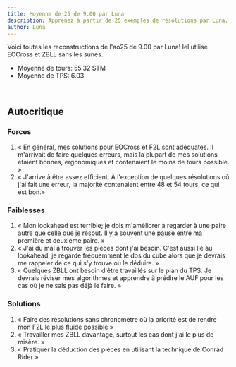 ```yaml
---
title: Moyenne de 25 de 9.00 par Luna
description: Apprenez à partir de 25 exemples de résolutions par Luna.
author: Luna
---
```



Voici toutes les reconstructions de l'ao25 de 9.00 par Luna! Iel utilise EOCross et ZBLL sans les sunes.

- Moyenne de tours: 55.32 STM
- Moyenne de TPS: 6.03

<br />

<ReconCollection recons={RECONS} youtubeVideoId={YOUTUBE_VIDEO_ID} />

## Autocritique

### Forces

1. « En général, mes solutions pour EOCross et F2L sont adéquates. Il m'arrivait de faire quelques erreurs, mais la plupart de mes solutions étaient bonnes, ergonomiques et contenaient le moins de tours possible. »
2. « J'arrive à être assez efficient. À l'exception de quelques résolutions où j'ai fait une erreur, la majorité contenaient entre 48 et 54 tours, ce qui est bon.»

### Faiblesses

1. « Mon lookahead est terrible; je dois m'améliorer à regarder à une paire autre que celle que je résout. Il y a souvent une pause entre ma première et deuxième paire. »
2. « J'ai du mal à trouver les pièces dont j'ai besoin. C'est aussi lié au lookahead: je regarde fréquemment le dos du cube alors que je devrais me rappeler de ce qui s'y trouve ou le déduire. »
3. « Quelques ZBLL ont besoin d'être travaillés sur le plan du TPS. Je devrais réviser mes algorithmes et apprendre à prédire le AUF pour les cas où je ne sais pas déjà le faire. »


### Solutions

1. « Faire des résolutions sans chronomètre où la priorité est de rendre mon F2L le plus fluide possible »
2. « Travailler mes ZBLL davantage, surtout les cas dont j'ai le plus de misère. »
3. « Pratiquer la déduction des pièces en utilisant la technique de Conrad Rider »

